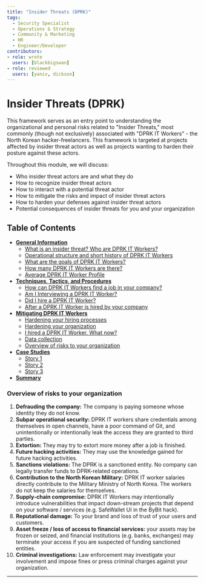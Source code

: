 ```yaml
---
title: "Insider Threats (DPRK)"
tags:
  - Security Specialist
  - Operations & Strategy
  - Community & Marketing
  - HR
  - Engineer/Developer
contributors:
- role: wrote
  users: [blackbigswan]
- role: reviewed
  users: [yaniv, dickson]
---
```



<TagProvider>
<TagFilter />

# Insider Threats (DPRK)

<TagList tags={frontmatter.tags} />
<AttributionList contributors={frontmatter.contributors} />

This framework serves as an entry point to understanding the organizational and personal risks related to "Insider
Threats," most commonly (though not exclusively) associated with "DPRK IT Workers" - the North Korean
hacker-freelancers. This framework is targeted at projects affected by insider threat actors as well as projects wanting
to harden their posture against these actors.

Throughout this module, we will discuss:

- Who insider threat actors are and what they do
- How to recognize insider threat actors
- How to interact with a potential threat actor
- How to mitigate the risks and impact of insider threat actors
- How to harden your defenses against insider threat actors
- Potential consequences of insider threats for you and your organization

## Table of Contents

- [**General Information**](/dprk-it-workers/general-information)
  - [What is an insider threat? Who are DPRK IT
    Workers?](/dprk-it-workers/general-information#what-is-an-insider-threat-who-are-dprk-it-workers)
  - [Operational structure and short history of DPRK IT
    Workers](/dprk-it-workers/general-information#operational-structure-and-short-history-of-dprk-it-workers)
  - [What are the goals of DPRK IT Workers?](/dprk-it-workers/general-information#what-are-the-goals-of-dprk-it-workers)
  - [How many DPRK IT Workers are there?](/dprk-it-workers/general-information#how-many-dprk-it-workers-are-there)
  - [Average DPRK IT Worker Profile](/dprk-it-workers/general-information#average-dprk-it-worker-profile)
- [**Techniques, Tactics, and Procedures**](/dprk-it-workers/techniques-tactics-and-procedures)
  - [How can DPRK IT Workers find a job in your
    company?](/dprk-it-workers/techniques-tactics-and-procedures#how-can-dprk-it-workers-find-a-job-in-your-company)
  - [Am I Interviewing a DPRK IT
    Worker?](/dprk-it-workers/techniques-tactics-and-procedures#am-i-interviewing-a-dprk-it-worker)
  - [Did I hire a DPRK IT Worker?](/dprk-it-workers/techniques-tactics-and-procedures#did-i-hire-a-dprk-it-worker)
  - [After a DPRK IT Worker is hired by your
    company](/dprk-it-workers/techniques-tactics-and-procedures#after-a-dprk-it-worker-is-hired-by-your-company)
- [**Mitigating DPRK IT Workers**](/dprk-it-workers/mitigating-dprk-it-workers)
  - [Hardening your hiring processes](/dprk-it-workers/mitigating-dprk-it-workers#hardening-your-hiring-processes)
  - [Hardening your organization](/dprk-it-workers/mitigating-dprk-it-workers#hardening-your-organization)
  - [I hired a DPRK IT Worker. What now?](/dprk-it-workers/mitigating-dprk-it-workers#i-hired-a-dprk-it-worker-what-now)
  - [Data collection](/dprk-it-workers/mitigating-dprk-it-workers#data-collection)
  - [Overview of risks to your
    organization](/dprk-it-workers/mitigating-dprk-it-workers#overview-of-risks-to-your-organization)
- [**Case Studies**](/dprk-it-workers/case-studies)
  - [Story 1](/dprk-it-workers/case-studies#story-1)
  - [Story 2](/dprk-it-workers/case-studies#story-2)
  - [Story 3](/dprk-it-workers/case-studies#story-3)
- [**Summary**](/dprk-it-workers/summary)

### Overview of risks to your organization

1. **Defrauding the company:** The company is paying someone whose identity they do not know.
2. **Subpar operational security:** DPRK IT workers share credentials among themselves in open channels, have a poor
  command of Git, and unintentionally or intentionally leak the access they are granted to third parties.
3. **Extortion:** They may try to extort more money after a job is finished.
4. **Future hacking activities:** They may use the knowledge gained for future hacking activities.
5. **Sanctions violations:** The DPRK is a sanctioned entity. No company can legally transfer funds to DPRK-related
  operations.
6. **Contribution to the North Korean Military:** DPRK IT worker salaries directly contribute to the Military Ministry
  of North Korea. The workers do not keep the salaries for themselves.
7. **Supply-chain compromise:** DPRK IT Workers may intentionally introduce vulnerabilities that impact down-stream
  projects that depend on your software / services (e.g. SafeWallet UI in the ByBit hack).
8. **Reputational damage:** To your brand and loss of trust of your users and customers.
9. **Asset freeze / loss of access to financial services:** your assets may be frozen or seized, and financial
  institutions (e.g. banks, exchanges) may terminate your access if you are suspected of funding sanctioned entities.
10. **Criminal investigations:** Law enforcement may investigate your involvement and impose fines or press criminal
  charges against your organization.

---

</TagProvider>
<ContributeFooter />
